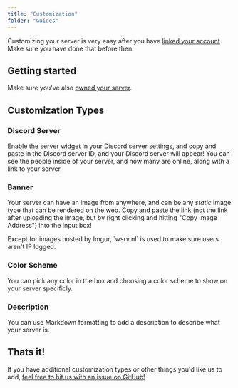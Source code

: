 ```yaml
---
title: "Customization"
folder: "Guides"
---
```


Customizing your server is very easy after you have [linked your account](/docs/guides/linking). Make sure you have done that before then.

## Getting started

Make sure you've also [owned your server](/docs/guides/owning-a-server).

## Customization Types

### Discord Server

Enable the server widget in your Discord server settings, and copy and paste in the Discord server ID, and your Discord server will appear!
You can see the people inside of your server, and how many are online, along with a link to your server.

### Banner

Your server can have an image from anywhere, and can be any _static_ image type that can be rendered on the web. Copy and paste the link (not the link after uploading the image, but by right clicking and hitting "Copy Image Address") into the input box!

<Warning>
  Except for images hosted by Imgur, `wsrv.nl` is used to make sure users aren't
  IP logged.
</Warning>

### Color Scheme

You can pick any color in the box and choosing a color scheme to show on your server specificly.

### Description

You can use Markdown formatting to add a description to describe what your server is.

## Thats it!

If you have additional customization types or other things you'd like us to add, [feel free to hit us with an issue on GitHub!](Special:GitHub)
